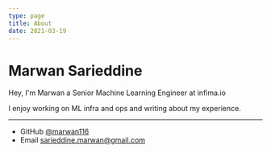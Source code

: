 ```yaml
---
type: page
title: About
date: 2021-03-19
---
```


# Marwan Sarieddine

Hey, I'm Marwan a Senior Machine Learning Engineer at infima.io 

I enjoy working on ML infra and ops and writing about my experience.

---

- GitHub [@marwan116](https://github.com/marwan116)
- Email sarieddine.marwan@gmail.com
